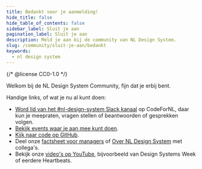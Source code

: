 ```yaml
---
title: Bedankt voor je aanmelding!
hide_title: false
hide_table_of_contents: false
sidebar_label: Sluit je aan
pagination_label: Sluit je aan
description: Meld je aan bij de community van NL Design System.
slug: /community/sluit-je-aan/bedankt
keywords:
  - nl design system
---
```


{/* @license CC0-1.0 */}

Welkom bij de NL Design System Community, fijn dat je erbij bent. 

Handige links, of wat je nu al kunt doen:

- [Word lid van het #nl-design-system Slack kanaal](https://praatmee.codefor.nl) op CodeForNL, daar kun je meepraten, vragen stellen of beantwoorden of gesprekken volgen.
- [Bekijk events waar je aan mee kunt doen](/community/events/overzicht).
- [Kijk naar code op GitHub](https://github.com/nl-design-system/).
- Deel onze [factsheet voor managers](https://nldesignsystem.nl/factsheets/managers/) of [Over NL Design System](https://nldesignsystem.nl/project/over-nlds) met collega's.
- Bekijk onze [video's op YouTube](https://www.youtube.com/@NLDesignSystem/), bijvoorbeeld van Design Systems Week of eerdere Heartbeats.
